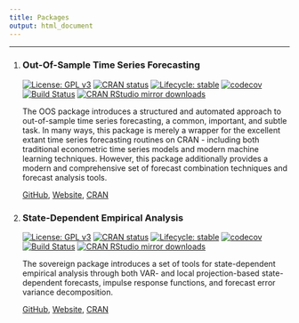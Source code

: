 ```yaml
---
title: Packages
output: html_document
---
```


---


1. ### Out-Of-Sample Time Series Forecasting
<!-- badges: start -->
[![License: GPL v3](https://img.shields.io/badge/License-GPL%20v3-blue.svg)](http://www.gnu.org/licenses/gpl-3.0)
[![CRAN status](https://www.r-pkg.org/badges/version/OOS)](https://CRAN.R-project.org/package=OOS)
[![Lifecycle: stable](https://img.shields.io/badge/lifecycle-stable-brightgreen.svg)](https://lifecycle.r-lib.org/articles/stages.html)
[![codecov](https://codecov.io/gh/tylerJPike/OOS/branch/main/graph/badge.svg?token=AQ4PFWU3KS)](https://codecov.io/gh/tylerJPike/OOS)
[![Build Status](https://travis-ci.org/tylerJPike/OOS.svg?branch=main)](https://travis-ci.org/tylerJPike/OOS)
[![CRAN RStudio mirror downloads](https://cranlogs.r-pkg.org/badges/grand-total/OOS?color=blue)](https://r-pkg.org/pkg/OOS)
<!-- badges: end -->

   The OOS package introduces a structured and automated approach to out-of-sample time series forecasting, a common, important, and subtle task. In many ways, this package is merely a wrapper for the excellent extant time series forecasting routines on CRAN - including both traditional econometric time series models and modern machine learning techniques. However, this package additionally provides a modern and comprehensive set of forecast combination techniques and forecast analysis tools.   
    
   [GitHub](https://github.com/tylerJPike/OOS), [Website](https://tylerjpike.github.io/OOS/),  [CRAN](https://cran.r-project.org/web/packages/OOS/index.html)

2. ### State-Dependent Empirical Analysis  
<!-- badges: start -->
[![License: GPL v3](https://img.shields.io/badge/License-GPL%20v3-blue.svg)](http://www.gnu.org/licenses/gpl-3.0)
[![CRAN status](https://www.r-pkg.org/badges/version/sovereign)](https://CRAN.R-project.org/package=sovereign)
[![Lifecycle: stable](https://img.shields.io/badge/lifecycle-stable-brightgreen.svg)](https://lifecycle.r-lib.org/articles/stages.html)
[![codecov](https://codecov.io/gh/tylerJPike/sovereign/branch/main/graph/badge.svg?token=WXLWR6H93B)](https://codecov.io/gh/tylerJPike/sovereign)
[![Build Status](https://travis-ci.org/tylerJPike/sovereign.svg?branch=main)](https://travis-ci.org/tylerJPike/sovereign) 
[![CRAN RStudio mirror downloads](https://cranlogs.r-pkg.org/badges/grand-total/sovereign?color=blue)](https://r-pkg.org/pkg/sovereign)
<!-- badges: end -->

   The sovereign package introduces a set of tools for state-dependent empirical analysis through both VAR- and local projection-based state-dependent forecasts, impulse response functions, and forecast error variance decomposition.
   
   [GitHub](https://github.com/tylerJPike/sovereign), [Website](https://tylerjpike.github.io/sovereign/), [CRAN](https://cloud.r-project.org/web/packages/sovereign/index.html)
